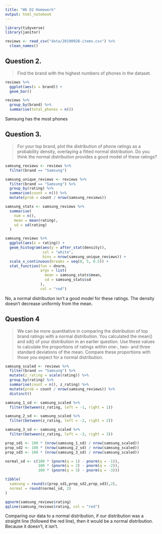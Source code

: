 ```yaml
---
title: "W6 D2 Homework"
output: html_notebook
---
```


```r
library(tidyverse)
library(janitor)
```

```r
reviews <- read_csv("data/20190928-items.csv") %>% 
  clean_names()
```

## Question 2.
>Find the brand with the highest numbers of phones in the dataset.

```r
reviews %>% 
  ggplot(aes(x = brand)) +
  geom_bar()

reviews %>% 
  group_by(brand) %>% 
  summarise(total_phones = n())
```

Samsung has the most phones

## Question 3.
>For your top brand, plot the distribution of phone ratings as a probability density, overlaying a fitted normal distribution. Do you think the normal distribution provides a good model of these ratings?

```r
samsung_reviews <- reviews %>% 
  filter(brand == "Samsung")

samsung_unique_reviews <- reviews %>% 
  filter(brand == "Samsung") %>% 
  group_by(rating) %>% 
  summarise(count = n()) %>% 
  mutate(prob = count / nrow(samsung_reviews))

samsung_stats <- samsung_reviews %>% 
  summarise(
    num = n(),
    mean = mean(rating),
    sd = sd(rating)
  )

samsung_reviews %>% 
  ggplot(aes(x = rating)) +
  geom_histogram(aes(y = after_stat(density)),
                 col = "white",
                 bins = nrow(samsung_unique_reviews)) +
  scale_x_continuous(breaks = seq(0, 5, 0.5)) +
  stat_function(fun = dnorm,
                args = list(
                  mean = samsung_stats$mean,
                  sd = samsung_stats$sd
                ),
                col = "red")
```

No, a normal distribution isn't a good model for these ratings. The density doesn't decrease uniformly from the mean.

## Question 4 
>We can be more quantitative in comparing the distribution of top brand ratings with a normal distribution. You calculated the mean() and sd() of your distribution in an earlier question. Use these values to calculate the proportions of ratings within one-, two- and three standard deviations of the mean. Compare these proportions with those you expect for a normal distribution.

```r
samsung_scaled <- reviews %>% 
  filter(brand == "Samsung") %>% 
  mutate(z_rating = scale(rating)) %>% 
  group_by(rating) %>% 
  summarise(count = n(), z_rating) %>% 
  mutate(prob = count / nrow(samsung_reviews)) %>% 
  distinct()

samsung_1_sd <- samsung_scaled %>% 
  filter(between(z_rating, left = -1, right = 1))

samsung_2_sd <- samsung_scaled %>% 
  filter(between(z_rating, left = -2, right = 2))

samsung_3_sd <- samsung_scaled %>% 
  filter(between(z_rating, left = -3, right = 3))

prop_sd1 <- 100 * (nrow(samsung_1_sd) / nrow(samsung_scaled))
prop_sd2 <- 100 * (nrow(samsung_2_sd) / nrow(samsung_scaled))
prop_sd3 <- 100 * (nrow(samsung_3_sd) / nrow(samsung_scaled))

normal_sd <- c(100 * (pnorm(q = 1) - pnorm(q = -1)),
               100 * (pnorm(q = 2) - pnorm(q = -2)),
               100 * (pnorm(q = 3) - pnorm(q = -3)))

tibble(
  samsung = round(c(prop_sd1,prop_sd2,prop_sd3),2),
  normal = round(normal_sd, 2)
)
```

```r
qqnorm(samsung_reviews$rating)
qqline(samsung_reviews$rating, col = "red")
```

Comparing our data to a normal distribution, if our distribution was a straight line (followed the red line), then it would be a normal distribution. Because it doesn't, it isn't.


